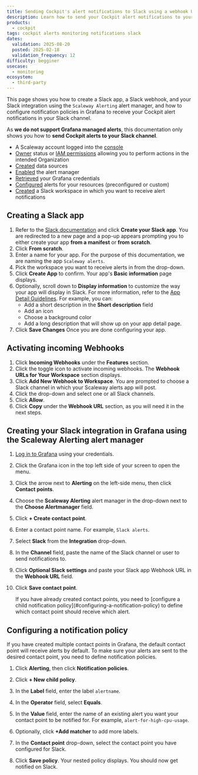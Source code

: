 ```yaml
---
title: Sending Cockpit's alert notifications to Slack using a webhook URL
description: Learn how to send your Cockpit alert notifications to your Slack channels for more efficient monitoring.
products:
  - cockpit
tags: cockpit alerts monitoring notifications slack
dates:
  validation: 2025-08-20
  posted: 2025-02-18
  validation_frequency: 12
difficulty: begginer
usecase:
  - monitoring
ecosystem:
  - third-party
---
```




This page shows you how to create a Slack app, a Slack webhook, and your Slack integration using the `Scaleway Alerting` alert manager, and how to configure notification policies in Grafana to receive your Cockpit alert notifications in your Slack channel.

As **we do not support Grafana managed alerts**, this documentation only shows you how to **send Cockpit alerts to your Slack channel**.

<Requirements />

 - A Scaleway account logged into the [console](https://console.scaleway.com)
 - [Owner](/iam/concepts/#owner) status or [IAM permissions](/iam/concepts/#permission) allowing you to perform actions in the intended Organization
 - [Created](/cockpit/how-to/create-external-data-sources/) data sources
 - [Enabled](/cockpit/how-to/enable-alert-manager/) the alert manager
 - [Retrieved](/cockpit/how-to/retrieve-grafana-credentials/) your Grafana credentials
 - [Configured](/cockpit/how-to/configure-alerts-for-scw-resources/) alerts for your resources (preconfigured or custom)
 - [Created](https://slack.com/help/articles/206845317-Create-a-Slack-workspace) a Slack workspace in which you want to receive alert notifications

## Creating a Slack app

1. Refer to the [Slack documentation](https://api.slack.com/messaging/webhooks#create-app) and click **Create your Slack app**. You are redirected to a new page and a pop-up appears prompting you to either create your app **from a manifest** or **from scratch**.
2. Click **From scratch**.
3. Enter a name for your app. For the purpose of this documentation, we are naming the app `Scaleway alerts`.
4. Pick the workspace you want to receive alerts in from the drop-down.
5. Click **Create App** to confirm. Your app's **Basic information** page displays.
6. Optionally, scroll down to **Display information** to customize the way your app will display in Slack. For more information, refer to the [App Detail Guidelines](https://api.slack.com/slack-marketplace/guidelines). For example, you can:
    - Add a short description in the **Short description** field
    - Add an icon
    - Choose a background color
    - Add a long description that will show up on your app detail page.
7. Click **Save Changes** Once you are done configuring your app.

## Activating incoming Webhooks

1. Click **Incoming Webhooks** under the **Features** section.
2. Click the toggle icon to activate incoming webhooks. The **Webhook URLs for Your Workspace** section displays.
3. Click **Add New Webhook to Workspace**. You are prompted to choose a Slack channel in which your Scaleway alerts app will post.
4. Click the drop-down and select one or all Slack channels.
5. Click **Allow**.
6. Click **Copy** under the **Webhook URL** section, as you will need it in the next steps.

## Creating your Slack integration in Grafana using the Scaleway Alerting alert manager

1. [Log in to Grafana](/cockpit/how-to/access-grafana-and-managed-dashboards/) using your credentials.
2. Click the Grafana icon in the top left side of your screen to open the menu.
3. Click the arrow next to **Alerting** on the left-side menu, then click **Contact points**.
4. Choose the **Scaleway Alerting** alert manager in the drop-down next to the **Choose Alertmanager** field.
5. Click **+ Create contact point**.
6. Enter a contact point name. For example, `Slack alerts`.
7. Select **Slack** from the **Integration** drop-down.
8. In the **Channel** field, paste the name of the Slack channel or user to send notifications to.
9. Click **Optional Slack settings** and paste your Slack app Webhook URL in the **Webhook URL** field.
10. Click **Save contact point**.

    <Message type="important">
     If you have already created contact points, you need to [configure a child notification policy](#configuring-a-notification-policy) to define which contact point should receive which alert.
    </Message>

## Configuring a notification policy

If you have created multiple contact points in Grafana, the default contact point will receive alerts by default. To make sure your alerts are sent to the desired contact point, you need to define notification policies.

1. Click **Alerting**, then click **Notification policies**.
4. Click **+ New child policy**.
5. In the **Label** field, enter the label `alertname`.
6. In the **Operator** field, select **Equals**.
7. In the **Value** field, enter the name of an existing alert you want your contact point to be notified for. For example, `alert-for-high-cpu-usage`.
8. Optionally, click **+Add matcher** to add more labels.
9. In the **Contact point** drop-down, select the contact point you have configured for Slack.
10. Click **Save policy**. Your nested policy displays. You should now get notified on Slack.

    <Lightbox image={SlackNotification} alt="Grafana alert for high CPU usage notification on Slack" />